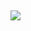 &nbsp;
&nbsp;
&nbsp;
&nbsp;
&nbsp;
&nbsp;
&nbsp;
&nbsp;
&nbsp;
&nbsp;
&nbsp;
&nbsp;

[![](C:\\Users\\owner\\Desktop\\Single_People\\LOGO1.png)](https://reallifedata.github.io/Website/data.html)
